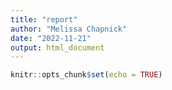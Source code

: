 ```yaml
---
title: "report"
author: "Melissa Chapnick"
date: "2022-11-21"
output: html_document
---
```


```r
knitr::opts_chunk$set(echo = TRUE)
```
